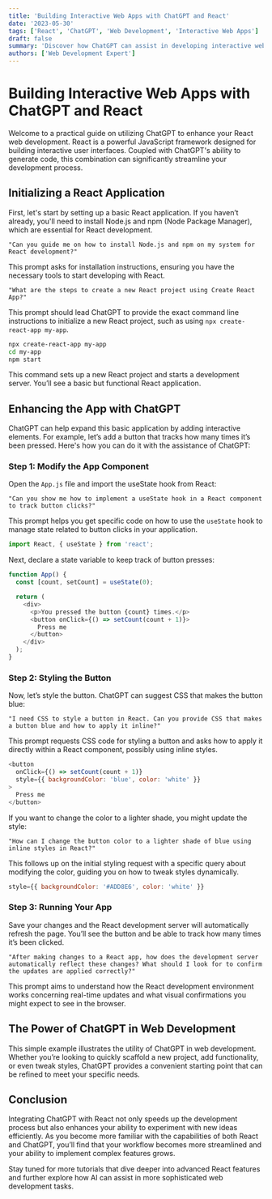 ```yaml
---
title: 'Building Interactive Web Apps with ChatGPT and React'
date: '2023-05-30'
tags: ['React', 'ChatGPT', 'Web Development', 'Interactive Web Apps']
draft: false
summary: 'Discover how ChatGPT can assist in developing interactive web applications using React. This post walks you through creating a simple React app, adding interactive elements, and styling components with the aid of ChatGPT.'
authors: ['Web Development Expert']
---
```


# Building Interactive Web Apps with ChatGPT and React

Welcome to a practical guide on utilizing ChatGPT to enhance your React web development. React is a powerful JavaScript framework designed for building interactive user interfaces. Coupled with ChatGPT's ability to generate code, this combination can significantly streamline your development process.

## Initializing a React Application

First, let's start by setting up a basic React application. If you haven’t already, you'll need to install Node.js and npm (Node Package Manager), which are essential for React development.

```plainText
"Can you guide me on how to install Node.js and npm on my system for React development?"
```

This prompt asks for installation instructions, ensuring you have the necessary tools to start developing with React.

```plainText
"What are the steps to create a new React project using Create React App?"
```

This prompt should lead ChatGPT to provide the exact command line instructions to initialize a new React project, such as using `npx create-react-app my-app`.

```bash
npx create-react-app my-app
cd my-app
npm start
```

This command sets up a new React project and starts a development server. You’ll see a basic but functional React application.

## Enhancing the App with ChatGPT

ChatGPT can help expand this basic application by adding interactive elements. For example, let’s add a button that tracks how many times it’s been pressed. Here's how you can do it with the assistance of ChatGPT:

### Step 1: Modify the App Component

Open the `App.js` file and import the useState hook from React:

```plainText
"Can you show me how to implement a useState hook in a React component to track button clicks?"
```

This prompt helps you get specific code on how to use the `useState` hook to manage state related to button clicks in your application.

```JavaScript
import React, { useState } from 'react';
```

Next, declare a state variable to keep track of button presses:

```JavaScript
function App() {
  const [count, setCount] = useState(0);

  return (
    <div>
      <p>You pressed the button {count} times.</p>
      <button onClick={() => setCount(count + 1)}>
        Press me
      </button>
    </div>
  );
}
```

### Step 2: Styling the Button

Now, let’s style the button. ChatGPT can suggest CSS that makes the button blue:

```plainText
"I need CSS to style a button in React. Can you provide CSS that makes a button blue and how to apply it inline?"
```

This prompt requests CSS code for styling a button and asks how to apply it directly within a React component, possibly using inline styles.

```JavaScript
<button
  onClick={() => setCount(count + 1)}
  style={{ backgroundColor: 'blue', color: 'white' }}
>
  Press me
</button>
```

If you want to change the color to a lighter shade, you might update the style:

```plainText
"How can I change the button color to a lighter shade of blue using inline styles in React?"
```

This follows up on the initial styling request with a specific query about modifying the color, guiding you on how to tweak styles dynamically.

```JavaScript
style={{ backgroundColor: '#ADD8E6', color: 'white' }}
```

### Step 3: Running Your App

Save your changes and the React development server will automatically refresh the page. You’ll see the button and be able to track how many times it’s been clicked.

```plainText
"After making changes to a React app, how does the development server automatically reflect these changes? What should I look for to confirm the updates are applied correctly?"
```

This prompt aims to understand how the React development environment works concerning real-time updates and what visual confirmations you might expect to see in the browser.

## The Power of ChatGPT in Web Development

This simple example illustrates the utility of ChatGPT in web development. Whether you’re looking to quickly scaffold a new project, add functionality, or even tweak styles, ChatGPT provides a convenient starting point that can be refined to meet your specific needs.

## Conclusion

Integrating ChatGPT with React not only speeds up the development process but also enhances your ability to experiment with new ideas efficiently. As you become more familiar with the capabilities of both React and ChatGPT, you’ll find that your workflow becomes more streamlined and your ability to implement complex features grows.

Stay tuned for more tutorials that dive deeper into advanced React features and further explore how AI can assist in more sophisticated web development tasks.

